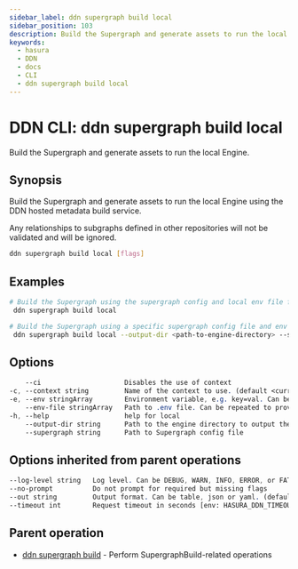 ```yaml
---
sidebar_label: ddn supergraph build local
sidebar_position: 103
description: Build the Supergraph and generate assets to run the local Engine using the DDN CLI
keywords:
  - hasura
  - DDN
  - docs
  - CLI
  - ddn supergraph build local
---
```


# DDN CLI: ddn supergraph build local

Build the Supergraph and generate assets to run the local Engine.

## Synopsis

Build the Supergraph and generate assets to run the local Engine using the DDN hosted metadata build service.

Any relationships to subgraphs defined in other repositories will not be validated and will be ignored.

```bash
ddn supergraph build local [flags]
```

## Examples

```bash
# Build the Supergraph using the supergraph config and local env file from context and output it to default engine directory i.e. <project-root>/engine/build
 ddn supergraph build local

# Build the Supergraph using a specific supergraph config file and env file and output it to a specific directory
 ddn supergraph build local --output-dir <path-to-engine-directory> --supergraph supergraph.yaml --env-file .env
```

## Options

```sass
    --ci                     Disables the use of context
-c, --context string         Name of the context to use. (default <current_context>)
-e, --env stringArray        Environment variable, e.g. key=val. Can be repeated to provide multiple env vars
    --env-file stringArray   Path to .env file. Can be repeated to provide multiple env files
-h, --help                   help for local
    --output-dir string      Path to the engine directory to output the build artifacts. (defaults to `<project-root>/engine/build)
    --supergraph string      Path to Supergraph config file
```

## Options inherited from parent operations

```sass
--log-level string   Log level. Can be DEBUG, WARN, INFO, ERROR, or FATAL. (default "INFO")
--no-prompt          Do not prompt for required but missing flags
--out string         Output format. Can be table, json or yaml. (default "table")
--timeout int        Request timeout in seconds [env: HASURA_DDN_TIMEOUT] (default 100)
```

## Parent operation

- [ddn supergraph build](/reference/cli/commands/ddn_supergraph_build) - Perform SupergraphBuild-related operations
